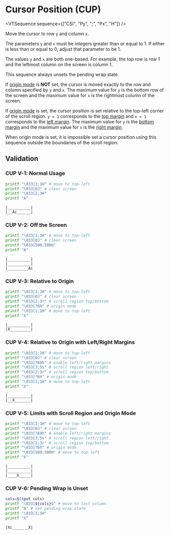 
# Cursor Position (CUP)

<VTSequence sequence={["CSI", "Py", ";", "Px", "H"]} />

Move the cursor to row `y` and column `x`.

The parameters `y` and `x` must be integers greater than or equal to 1.
If either is less than or equal to 0, adjust that parameter to be 1.

The values `y` and `x` are both one-based. For example, the top row is row 1
and the leftmost column on the screen is column 1.

This sequence always unsets the pending wrap state.

If [origin mode](#TODO) is **NOT** set, the cursor is moved exactly to the
row and column specified by `y` and `x`. The maximum value for `y` is the
bottom row of the screen and the maximum value for `x` is the rightmost
column of the screen.

If [origin mode](#TODO) is set, the cursor position is set relative
to the top-left corner of the scroll region. `y = 1` corresponds to
the [top margin](#TODO) and `x = 1` corresponds to the [left margin](#TODO).
The maximum value for `y` is the [bottom margin](#TODO) and the maximum
value for `x` is the [right margin](#TODO).

When origin mode is set, it is impossible set a cursor position using
this sequence outside the boundaries of the scroll region.

## Validation

### CUP V-1: Normal Usage

```bash
printf "\033[1;1H" # move to top-left
printf "\033[0J" # clear screen
printf "\033[2;3H"
printf "A"
```

```
|__________|
|__Ac______|
```

### CUP V-2: Off the Screen

```bash
printf "\033[1;1H" # move to top-left
printf "\033[0J" # clear screen
printf "\033[500;500H"
printf "A"
```

```
|__________|
|__________|
|_________Ac
```

### CUP V-3: Relative to Origin

```bash
printf "\033[1;1H" # move to top-left
printf "\033[0J" # clear screen
printf "\033[2;3r" # scroll region top/bottom
printf "\033[?6h" # origin mode
printf "\033[1;1H" # move to top-left
printf "X"
```

```
|__________|
|X_________|
```

### CUP V-4: Relative to Origin with Left/Right Margins

```bash
printf "\033[1;1H" # move to top-left
printf "\033[0J" # clear screen
printf "\033[?69h" # enable left/right margins
printf "\033[3;5s" # scroll region left/right
printf "\033[2;3r" # scroll region top/bottom
printf "\033[?6h" # origin mode
printf "\033[1;1H" # move to top-left
printf "X"
```

```
|__________|
|__X_______|
```

### CUP V-5: Limits with Scroll Region and Origin Mode

```bash
printf "\033[1;1H" # move to top-left
printf "\033[0J" # clear screen
printf "\033[?69h" # enable left/right margins
printf "\033[3;5s" # scroll region left/right
printf "\033[2;3r" # scroll region top/bottom
printf "\033[?6h" # origin mode
printf "\033[500;500H" # move to top-left
printf "X"
```

```
|__________|
|__________|
|____X_____|
```

### CUP V-6: Pending Wrap is Unset

```bash
cols=$(tput cols)
printf "\033[${cols}G" # move to last column
printf "A" # set pending wrap state
printf "\033[1;1H"
printf "X"
```

```
|Xc_______X|
```
